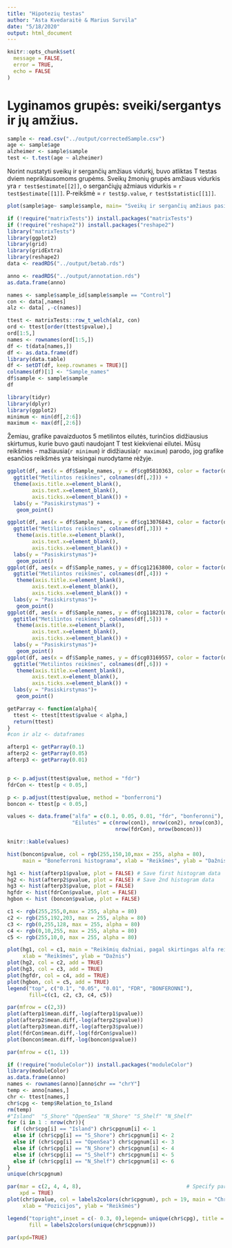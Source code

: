 ```yaml
---
title: "Hipotezių testas"
author: "Asta Kvedaraitė & Marius Survila"
date: "5/18/2020"
output: html_document
---
```


```r
knitr::opts_chunk$set(
  message = FALSE,
  error = TRUE,
  echo = FALSE 
)
```

# Lyginamos grupės: sveiki/sergantys ir jų amžius.
```r
sample <- read.csv("../output/correctedSample.csv")
age <- sample$age
alzheimer <- sample$sample
test <- t.test(age ~ alzheimer)
```
Norint nustatyti sveikų ir sergančių amžiaus vidurkį, buvo atliktas T testas dviem nepriklausomoms grupėms.
Sveikų žmonių grupės amžiaus vidurkis yra `r test$estimate[[2]]`, o sergančiųjų ažmiaus vidurkis = `r test$estimate[[1]]`.
P-reikšmė = `r test$p.value`, `r test$statistic[[1]]`.

```r
plot(sample$age~ sample$sample, main= "Sveikų ir sergančių amžiaus pasiskirstymas", xlab = NA, ylab ="Age")

```


```r
if (!require("matrixTests")) install.packages("matrixTests")
if (!require("reshape2")) install.packages("reshape2")
library("matrixTests")
library(ggplot2)
library(grid)
library(gridExtra)
library(reshape2)
data <- readRDS("../output/betab.rds")

anno <- readRDS("../output/annotation.rds")
as.data.frame(anno)

names <- sample$sample_id[sample$sample == "Control"]
con <- data[,names]
alz <- data[ ,-c(names)]

ttest <- matrixTests::row_t_welch(alz, con)
ord <- ttest[order(ttest$pvalue),]
ord[1:5,]
names <- rownames(ord[1:5,])
df <- t(data[names,])
df <- as.data.frame(df)
library(data.table)
df <- setDT(df, keep.rownames = TRUE)[]
colnames(df)[1] <- "Sample_names"
df$sample <- sample$sample
df


```

```r
library(tidyr)
library(dplyr)
library(ggplot2)
minimum <- min(df[,2:6])
maximum <- max(df[,2:6])
```
Žemiau, grafike pavaizduotos 5 metilintos eilutės, turinčios didžiausius skirtumus, kurie buvo gauti naudojant T test kiekvienai eilutei. Mūsų reikšmės - mažiausia(`r minimum`) ir didžiausia(`r maximum`) parodo, jog grafike esančios reikšmės yra teisingai nurodytame rėžyje.

```r

ggplot(df, aes(x = df$Sample_names, y = df$cg05810363, color = factor(df$sample))) +
  ggtitle("Metilintos reikšmes", colnames(df[,2])) +
  theme(axis.title.x=element_blank(),
        axis.text.x=element_blank(),
        axis.ticks.x=element_blank()) +
  labs(y = "Pasiskirstymas") + 
   geom_point()

```


```r
ggplot(df, aes(x = df$Sample_names, y = df$cg13076843, color = factor(df$sample))) +
  ggtitle("Metilintos reikšmes", colnames(df[,3])) +
   theme(axis.title.x=element_blank(),
        axis.text.x=element_blank(),
        axis.ticks.x=element_blank()) +
  labs(y = "Pasiskirstymas")+
   geom_point()
ggplot(df, aes(x = df$Sample_names, y = df$cg12163800, color = factor(df$sample))) +
  ggtitle("Metilintos reikšmes", colnames(df[,4])) +
   theme(axis.title.x=element_blank(),
        axis.text.x=element_blank(),
        axis.ticks.x=element_blank()) +
  labs(y = "Pasiskirstymas")+
   geom_point()
ggplot(df, aes(x = df$Sample_names, y = df$cg11823178, color = factor(df$sample))) +
  ggtitle("Metilintos reikšmes", colnames(df[,5])) +
   theme(axis.title.x=element_blank(),
        axis.text.x=element_blank(),
        axis.ticks.x=element_blank()) +
  labs(y = "Pasiskirstymas")+
   geom_point()
ggplot(df, aes(x = df$Sample_names, y = df$cg03169557, color = factor(df$sample))) +
  ggtitle("Metilintos reikšmes", colnames(df[,6])) +
   theme(axis.title.x=element_blank(),
        axis.text.x=element_blank(),
        axis.ticks.x=element_blank()) +
  labs(y = "Pasiskirstymas")+
   geom_point()

```


```r

getParray <- function(alpha){
  ttest <- ttest[ttest$pvalue < alpha,]
  return(ttest)
}
#con ir alz <- dataframes 

afterp1 <- getParray(0.1)
afterp2 <- getParray(0.05)
afterp3 <- getParray(0.01)


p <- p.adjust(ttest$pvalue, method = "fdr")
fdrCon <- ttest[p < 0.05,]

p <- p.adjust(ttest$pvalue, method = "bonferroni")
boncon <- ttest[p < 0.05,]

values <- data.frame("alfa" = c(0.1, 0.05, 0.01, "fdr", "bonferonni"), 
                     "Eilutės" = c(nrow(con1), nrow(con2), nrow(con3),
                                   nrow(fdrCon), nrow(boncon)))

knitr::kable(values)
```


```r
hist(boncon$pvalue, col = rgb(255,150,10,max = 255, alpha = 80),
     main = "Boneferroni histograma", xlab = "Reikšmės", ylab = "Dažnis")
```


```r

hg1 <- hist(afterp1$pvalue, plot = FALSE) # Save first histogram data
hg2 <- hist(afterp2$pvalue, plot = FALSE) # Save 2nd histogram data
hg3 <- hist(afterp3$pvalue, plot = FALSE)
hgfdr <- hist(fdrCon$pvalue, plot = FALSE)
hgbon <- hist (boncon$pvalue, plot = FALSE)
```

```r
c1 <- rgb(255,255,0,max = 255, alpha = 80)
c2 <- rgb(255,192,203, max = 255, alpha = 80)
c3 <- rgb(0,255,128, max = 255, alpha = 80)
c4 <- rgb(0,10,255, max = 255, alpha = 80)
c5 <- rgb(255,10,0, max = 255, alpha = 80)

plot(hg1, col = c1, main = "Reikšmių dažniai, pagal skirtingas alfa reikšmes",
     xlab = "Reikšmės", ylab = "Dažnis")
plot(hg2, col = c2, add = TRUE) 
plot(hg3, col = c3, add = TRUE)
plot(hgfdr, col = c4, add = TRUE)
plot(hgbon, col = c5, add = TRUE)
legend("top", c("0.1", "0.05", "0.01", "FDR", "BONFERONNI"),
       fill=c(c1, c2, c3, c4, c5))
```


```r

par(mfrow = c(2,3))
plot(afterp1$mean.diff,-log(afterp1$pvalue))
plot(afterp2$mean.diff,-log(afterp2$pvalue))
plot(afterp3$mean.diff,-log(afterp3$pvalue))
plot(fdrCon$mean.diff,-log(fdrCon$pvalue))
plot(boncon$mean.diff,-log(boncon$pvalue))


```
```r
par(mfrow = c(1, 1))
```

```r
if (!require("moduleColor")) install.packages("moduleColor")
library(moduleColor)
as.data.frame(anno)
names <- rownames(anno)[anno$chr == "chrY"]
temp <- anno[names,]
chr <- ttest[names,]
chr$cpg <- temp$Relation_to_Island
rm(temp)
#"Island"  "S_Shore" "OpenSea" "N_Shore" "S_Shelf" "N_Shelf"
for (i in 1 : nrow(chr)){
  if (chr$cpg[i] == "Island") chr$cpgnum[i] <- 1
  else if (chr$cpg[i] == "S_Shore") chr$cpgnum[i] <- 2
  else if (chr$cpg[i] == "OpenSea") chr$cpgnum[i] <- 3
  else if (chr$cpg[i] == "N_Shore") chr$cpgnum[i] <- 4
  else if (chr$cpg[i] == "S_Shelf") chr$cpgnum[i] <- 5
  else if (chr$cpg[i] == "N_Shelf") chr$cpgnum[i] <- 6
}
unique(chr$cpgnum)

```

```r
par(mar = c(2, 4, 4, 8),                                  # Specify par parameters
    xpd = TRUE)
plot(chr$pvalue, col = labels2colors(chr$cpgnum), pch = 19, main = "Chromosoma Y", 
     xlab = "Pozicijos", ylab = "Reikšmės")

legend("topright",inset = c(- 0.3, 0),legend= unique(chr$cpg), title = "Pagal CpG salas",
       fill = labels2colors(unique(chr$cpgnum)))

par(xpd=TRUE)
```
